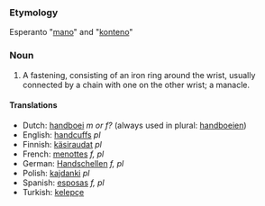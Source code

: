 ===Etymology===
Esperanto "[[mano]]" and "[[konteno]]"
===Noun===
#A fastening, consisting of an iron ring around the wrist, usually connected by a chain with one on the other wrist; a manacle.

====Translations====
*Dutch: [[handboei]] ''m or f?'' (always used in plural: [[handboeien]])
*English: [[handcuffs]] ''pl''
*Finnish: [[käsiraudat]] ''pl''
*French: [[menottes]] ''f, pl''
*German: [[Handschellen]] ''f, pl''
*Polish: [[kajdanki]] ''pl''
*Spanish: [[esposas]] ''f, pl''
*Turkish: [[kelepçe]]